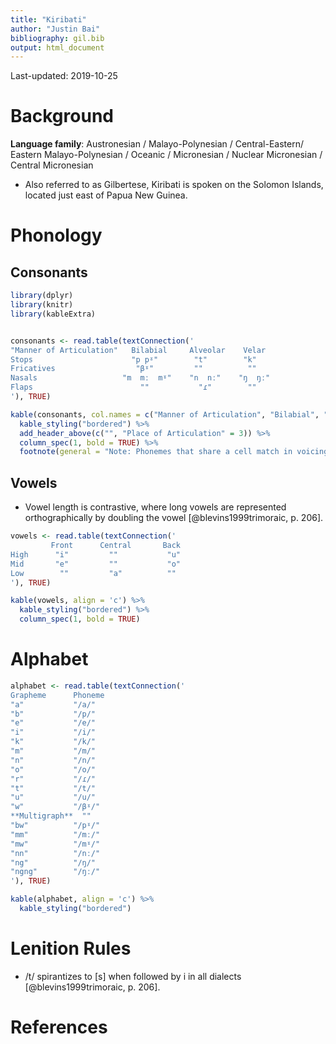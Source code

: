---
title: "Kiribati"
author: "Justin Bai"
bibliography: gil.bib
output: html_document
---

Last-updated: 2019-10-25

# Background

**Language family**: Austronesian / Malayo-Polynesian / Central-Eastern/ Eastern Malayo-Polynesian / Oceanic / Micronesian / Nuclear Micronesian / Central Micronesian

* Also referred to as Gilbertese, Kiribati is spoken on the Solomon Islands, located just east of Papua New Guinea.

# Phonology

## Consonants

```{r echo=FALSE, message=FALSE, warning=FALSE, results = 'asis'}

library(dplyr)
library(knitr)
library(kableExtra)


consonants <- read.table(textConnection('
"Manner of Articulation"   Bilabial     Alveolar    Velar
Stops                      "p pˠ"        "t"        "k"       
Fricatives                  "βˠ"         ""          ""
Nasals                   "m  mː  mˠ"    "n  nː"    "ŋ  ŋː"
Flaps                        ""           "ɾ"        ""
'), TRUE)

kable(consonants, col.names = c("Manner of Articulation", "Bilabial", "Alveolar", "Velar"), align = 'c') %>%
  kable_styling("bordered") %>%
  add_header_above(c("", "Place of Articulation" = 3)) %>%
  column_spec(1, bold = TRUE) %>%
  footnote(general = "Note: Phonemes that share a cell match in voicing. Those transcribed with /ˠ/ are velarized and those transcribed with /ː/ are phonemically long.", general_title = "")
```

## Vowels

* Vowel length is contrastive, where long vowels are represented orthographically by doubling the vowel [@blevins1999trimoraic, p. 206].

```{r echo=FALSE, message=FALSE, warning=FALSE, results = 'asis'}

vowels <- read.table(textConnection('
         Front      Central       Back
High      "i"         ""           "u"
Mid       "e"         ""           "o"
Low        ""         "a"          ""
'), TRUE)

kable(vowels, align = 'c') %>%
  kable_styling("bordered") %>%
  column_spec(1, bold = TRUE)
```   

# Alphabet


```{r echo=FALSE, message=FALSE, warning=FALSE, results = 'asis'}

alphabet <- read.table(textConnection('
Grapheme      Phoneme
"a"           "/a/"   
"b"           "/p/"
"e"           "/e/"
"i"           "/i/"
"k"           "/k/"
"m"           "/m/"
"n"           "/n/"
"o"           "/o/"
"r"           "/ɾ/"
"t"           "/t/"
"u"           "/u/"
"w"           "/βˠ/"
**Multigraph**  ""
"bw"          "/pˠ/"
"mm"          "/mː/"
"mw"          "/mˠ/"
"nn"          "/nː/"
"ng"          "/ŋ/"
"ngng"        "/ŋː/"
'), TRUE)

kable(alphabet, align = 'c') %>%
  kable_styling("bordered")
```

# Lenition Rules

  * /t/ spirantizes to [s] when followed by i in all dialects [@blevins1999trimoraic, p. 206].

# References
